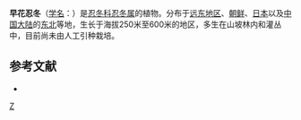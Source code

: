 {{Speciesbox 
| genus = Lonicera
| species = praeflorens
| authority = Batalin
}}

'''早花忍冬'''（[[学名|学名]]：{{lang|la|''Lonicera praeflorens''}}）是[[忍冬科|忍冬科]][[忍冬属|忍冬属]]的植物。分布于[[远东地区|远东地区]]、[[朝鲜|朝鲜]]、[[日本|日本]]以及[[中国大陆|中国大陆]]的[[中国东北地区|东北]]等地，生长于海拔250米至600米的地区，多生在山坡林内和灌丛中，目前尚未由人工引种栽培。

== 参考文献 ==
<div class="references-small">
* {{cite web| url =http://www.bioinfo.cn/db05/KmzwSpecies.php?action=view&id=3345| title =早花忍冬| work =《中国高等植物数据库全库》| publisher =中国科学院微生物研究所| author =昆明植物研究所| accessdate =2009-02-24| deadurl =yes| archiveurl =https://web.archive.org/web/20160305032249/http://www.bioinfo.cn/db05/KmzwSpecies.php?action=view&id=3345| archivedate =2016-03-05}}
</div>
{{Taxonbar|from=Q4180481}}

[[Category:忍冬属|Z]]